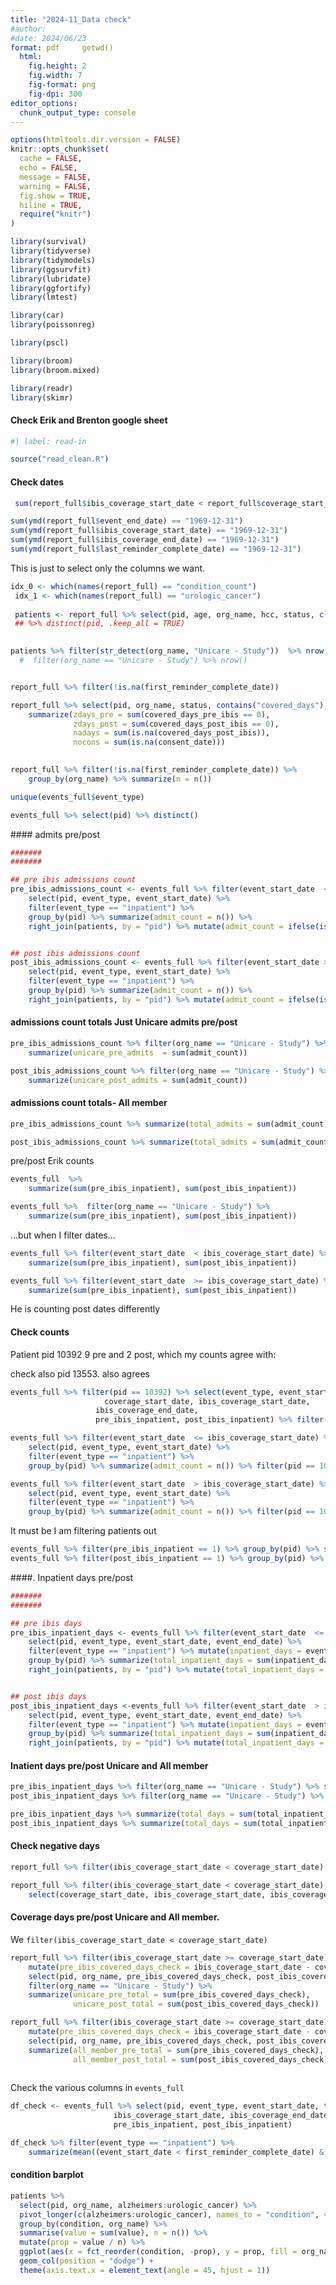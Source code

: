 ```yaml
---
title: "2024-11_Data check"
#author: 
#date: 2024/06/23
format: pdf     getwd()
  html:
    fig.height: 2
    fig.width: 7
    fig-format: png
    fig-dpi: 300
editor_options: 
  chunk_output_type: console
---
```


```r
options(htmltools.dir.version = FALSE)
knitr::opts_chunk$set(
  cache = FALSE,
  echo = FALSE,
  message = FALSE, 
  warning = FALSE,
  fig.show = TRUE,
  hiline = TRUE,
  require("knitr")
)

```

```r
library(survival)
library(tidyverse)
library(tidymodels)
library(ggsurvfit)
library(lubridate)
library(ggfortify)
library(lmtest)

library(car)
library(poissonreg)

library(pscl)

library(broom)
library(broom.mixed)

library(readr)
library(skimr)
```

#### Check Erik and Brenton google sheet

```r
#| label: read-in

source("read_clean.R")
```

#### Check dates

```r
 sum(report_full$ibis_coverage_start_date < report_full$coverage_start_date)
```

```r
sum(ymd(report_full$event_end_date) == "1969-12-31")
sum(ymd(report_full$ibis_coverage_start_date) == "1969-12-31")
sum(ymd(report_full$ibis_coverage_end_date) == "1969-12-31")
sum(ymd(report_full$last_reminder_complete_date) == "1969-12-31")

```

This is just to select only the columns we want.

```r
idx_0 <- which(names(report_full) == "condition_count") 
 idx_1 <- which(names(report_full) == "urologic_cancer") 
     
 patients <- report_full %>% select(pid, age, org_name, hcc, status, c(idx_0:idx_1)) 
 ## %>% distinct(pid, .keep_all = TRUE) 
 
```

```r
patients %>% filter(str_detect(org_name, "Unicare - Study"))  %>% nrow()
  #  filter(org_name == "Unicare - Study") %>% nrow()


report_full %>% filter(!is.na(first_reminder_complete_date))

```

```r
report_full %>% select(pid, org_name, status, contains("covered_days"), consent_date) %>% distinct() %>% 
    summarize(zdays_pre = sum(covered_days_pre_ibis == 0),
              zdays_post = sum(covered_days_post_ibis == 0),
              nadays = sum(is.na(covered_days_post_ibis)),
              nocons = sum(is.na(consent_date)))
             
```

```r
report_full %>% filter(!is.na(first_reminder_complete_date)) %>% 
    group_by(org_name) %>% summarize(n = n()) 

```

```r
unique(events_full$event_type) 

events_full %>% select(pid) %>% distinct()
```

\#### admits pre/post

```r

#######
####### 

## pre ibis admissions count
pre_ibis_admissions_count <- events_full %>% filter(event_start_date  <= ibis_coverage_start_date) %>% filter(event_start_date >= coverage_start_date) %>%
    select(pid, event_type, event_start_date) %>%
    filter(event_type == "inpatient") %>%
    group_by(pid) %>% summarize(admit_count = n()) %>% 
    right_join(patients, by = "pid") %>% mutate(admit_count = ifelse(is.na(admit_count), 0, admit_count))


## post ibis admissions count
post_ibis_admissions_count <- events_full %>% filter(event_start_date > ibis_coverage_start_date) %>% filter(event_start_date <= ibis_coverage_end_date) %>%
    select(pid, event_type, event_start_date) %>%
    filter(event_type == "inpatient") %>%
    group_by(pid) %>% summarize(admit_count = n()) %>% 
    right_join(patients, by = "pid") %>% mutate(admit_count = ifelse(is.na(admit_count), 0, admit_count))

```

#### admissions count totals Just Unicare admits pre/post

```r
pre_ibis_admissions_count %>% filter(org_name == "Unicare - Study") %>% 
    summarize(unicare_pre_admits  = sum(admit_count))

post_ibis_admissions_count %>% filter(org_name == "Unicare - Study") %>%
    summarize(unicare_post_admits = sum(admit_count))

```

#### admissions count totals- All member

```r
pre_ibis_admissions_count %>% summarize(total_admits = sum(admit_count))

post_ibis_admissions_count %>% summarize(total_admits = sum(admit_count))
```

pre/post Erik counts

```r
events_full  %>% 
    summarize(sum(pre_ibis_inpatient), sum(post_ibis_inpatient))

events_full %>%  filter(org_name == "Unicare - Study") %>%
    summarize(sum(pre_ibis_inpatient), sum(post_ibis_inpatient))

```

...but when I filter dates...

```r
events_full %>% filter(event_start_date  < ibis_coverage_start_date) %>% filter(event_start_date > coverage_start_date) %>%
    summarize(sum(pre_ibis_inpatient), sum(post_ibis_inpatient))

events_full %>% filter(event_start_date  >= ibis_coverage_start_date) %>% filter(event_start_date < ibis_coverage_end_date) %>% 
    summarize(sum(pre_ibis_inpatient), sum(post_ibis_inpatient))


```

He is counting post dates differently

#### 

#### Check counts

Patient pid 10392 9 pre and 2 post, which my counts agree with:

check also pid 13553. also agrees

```r
events_full %>% filter(pid == 10392) %>% select(event_type, event_start_date,
                     coverage_start_date, ibis_coverage_start_date, 
                   ibis_coverage_end_date,
                   pre_ibis_inpatient, post_ibis_inpatient) %>% filter(event_type == "inpatient")
```

```r
events_full %>% filter(event_start_date  <= ibis_coverage_start_date) %>% filter(event_start_date > coverage_start_date) %>%
    select(pid, event_type, event_start_date) %>%
    filter(event_type == "inpatient") %>%
    group_by(pid) %>% summarize(admit_count = n()) %>% filter(pid == 10392)

events_full %>% filter(event_start_date  > ibis_coverage_start_date) %>% filter(event_start_date < coverage_end_date) %>%
    select(pid, event_type, event_start_date) %>%
    filter(event_type == "inpatient") %>%
    group_by(pid) %>% summarize(admit_count = n()) %>% filter(pid == 10392)

```

It must be I am filtering patients out

```r
events_full %>% filter(pre_ibis_inpatient == 1) %>% group_by(pid) %>% summarize(count = n()) %>% summarize(sum(count))
events_full %>% filter(post_ibis_inpatient == 1) %>% group_by(pid) %>% summarize(count = n()) %>% summarize(sum(count))

```

####. Inpatient days pre/post

```r

#######
####### 

## pre ibis days
pre_ibis_inpatient_days <- events_full %>% filter(event_start_date  <= ibis_coverage_start_date) %>% filter(event_start_date >= coverage_start_date) %>%
    select(pid, event_type, event_start_date, event_end_date) %>%
    filter(event_type == "inpatient") %>% mutate(inpatient_days = event_end_date - event_start_date) %>%
    group_by(pid) %>% summarize(total_inpatient_days = sum(inpatient_days)) %>% 
    right_join(patients, by = "pid") %>% mutate(total_inpatient_days = ifelse(is.na(total_inpatient_days), 0, total_inpatient_days))


## post ibis days
post_ibis_inpatient_days <-events_full %>% filter(event_start_date  > ibis_coverage_start_date) %>% filter(event_start_date <= ibis_coverage_end_date) %>%
    select(pid, event_type, event_start_date, event_end_date) %>%
    filter(event_type == "inpatient") %>% mutate(inpatient_days = event_end_date - event_start_date) %>%
    group_by(pid) %>% summarize(total_inpatient_days = sum(inpatient_days)) %>% 
    right_join(patients, by = "pid") %>% mutate(total_inpatient_days = ifelse(is.na(total_inpatient_days), 0, total_inpatient_days))


```

#### Inatient days pre/post Unicare and All member

```r

pre_ibis_inpatient_days %>% filter(org_name == "Unicare - Study") %>% summarize(total_days = sum(total_inpatient_days))
post_ibis_inpatient_days %>% filter(org_name == "Unicare - Study") %>% summarize(total_days = sum(total_inpatient_days))

pre_ibis_inpatient_days %>% summarize(total_days = sum(total_inpatient_days))
post_ibis_inpatient_days %>% summarize(total_days = sum(total_inpatient_days))

```

#### Check negative days

```r
report_full %>% filter(ibis_coverage_start_date < coverage_start_date) %>% nrow()

report_full %>% filter(ibis_coverage_start_date < coverage_start_date) %>% 
    select(coverage_start_date, ibis_coverage_start_date, ibis_coverage_end_date) %>% skim()

```

#### Coverage days pre/post Unicare and All member.

We `filter(ibis_coverage_start_date < coverage_start_date)`

```r
report_full %>% filter(ibis_coverage_start_date >= coverage_start_date) %>%
    mutate(pre_ibis_covered_days_check = ibis_coverage_start_date - coverage_start_date) %>% mutate(post_ibis_covered_days_check = ibis_coverage_end_date - ibis_coverage_start_date) %>% 
    select(pid, org_name, pre_ibis_covered_days_check, post_ibis_covered_days_check) %>% 
    filter(org_name == "Unicare - Study") %>% 
    summarize(unicare_pre_total = sum(pre_ibis_covered_days_check),
              unicare_post_total = sum(post_ibis_covered_days_check))

report_full %>% filter(ibis_coverage_start_date >= coverage_start_date) %>% 
    mutate(pre_ibis_covered_days_check = ibis_coverage_start_date - coverage_start_date) %>% mutate(post_ibis_covered_days_check = ibis_coverage_end_date - ibis_coverage_start_date) %>% 
    select(pid, org_name, pre_ibis_covered_days_check, post_ibis_covered_days_check) %>% 
    summarize(all_member_pre_total = sum(pre_ibis_covered_days_check), 
              all_member_post_total = sum(post_ibis_covered_days_check))
   
```

Check the various columns in `events_full`

```r
df_check <- events_full %>% select(pid, event_type, event_start_date, tablet_status, first_reminder_complete_date,
                       ibis_coverage_start_date, ibis_coverage_end_date, after_ibis_started, ibis_inpatient,
                       pre_ibis_inpatient, post_ibis_inpatient) 

df_check %>% filter(event_type == "inpatient") %>% 
    summarize(mean((event_start_date < first_reminder_complete_date) & pre_ibis_inpatient == 1))

```

#### condition barplot

```r
patients %>% 
  select(pid, org_name, alzheimers:urologic_cancer) %>% 
  pivot_longer(c(alzheimers:urologic_cancer), names_to = "condition", values_to = "value") %>%  mutate(org_name = if_else(org_name == "Unicare", "Unicare", "not_Unicare")) %>% 
  group_by(condition, org_name) %>%
  summarise(value = sum(value), n = n()) %>%
  mutate(prop = value / n) %>%
  ggplot(aes(x = fct_reorder(condition, -prop), y = prop, fill = org_name)) + 
  geom_col(position = "dodge") + 
  theme(axis.text.x = element_text(angle = 45, hjust = 1))

```
